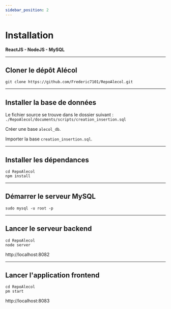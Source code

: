 ```yaml
---
sidebar_position: 2
---
```



# Installation

**ReactJS - NodeJS - MySQL**

-----

## Cloner le dépôt Alécol

```shell
git clone https://github.com/Frederic7101/RepoAlecol.git
```

-----

## Installer la base de données

Le fichier source se trouve dans le dossier suivant :
`./RepoAlecol/documents/scripts/creation_insertion.sql`

Créer une base `alecol_db`.

Importer la base `creation_insertion.sql`.

-----

## Installer les dépendances

```shell
cd RepoAlecol
npm install
```

-----

## Démarrer le serveur MySQL

```shell
sudo mysql -u root -p
```

-----

## Lancer le serveur backend

```shell
cd RepoAlecol
node server
```

http://localhost:8082

-----

## Lancer l'application frontend

```shell
cd RepoAlecol
pm start
```

http://localhost:8083